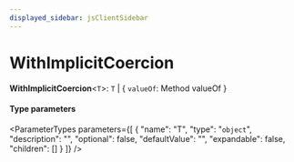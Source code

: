```yaml
---
displayed_sidebar: jsClientSidebar
---
```



# WithImplicitCoercion

 **WithImplicitCoercion**<`T`\>: `T` \| { `valueOf`: Method valueOf  }

#### Type parameters

<ParameterTypes parameters={[
  {
    "name": "T",
    "type": "`object`",
    "description": "",
    "optional": false,
    "defaultValue": "",
    "expandable": false,
    "children": []
  }
]} />
